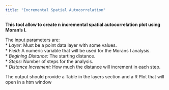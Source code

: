 ```yaml
---
title: "Incremental Spatial Autocorrelation"
---
```



**This tool allow to create n incremental spatial autocorrelation plot using Moran's I.**  

The input parameters are:  
* *Layer:* Must be a point data layer with some values.  
* *Field:* A numeric variable that will be used for the Morans I analysis.  
* *Begining Distance:* The starting distance.  
* *Steps:* Number of steps for the analysis.  
* *Distance Increment:* How much the distance will increment in each step.   

The output should provide a Table in the layers section and a R Plot that will open in a htm window